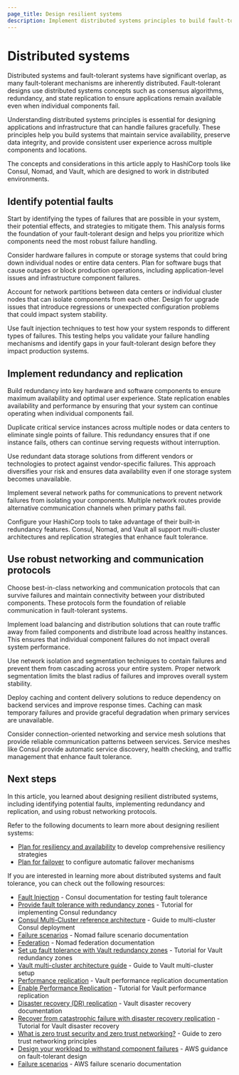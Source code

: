 ```yaml
---
page_title: Design resilient systems
description: Implement distributed systems principles to build fault-tolerant applications and infrastructure that can withstand component failures and maintain availability.
---
```


# Distributed systems

Distributed systems and fault-tolerant systems have significant overlap, as many fault-tolerant mechanisms are inherently distributed. Fault-tolerant designs use distributed systems concepts such as consensus algorithms, redundancy, and state replication to ensure applications remain available even when individual components fail.

Understanding distributed systems principles is essential for designing applications and infrastructure that can handle failures gracefully. These principles help you build systems that maintain service availability, preserve data integrity, and provide consistent user experience across multiple components and locations.

The concepts and considerations in this article apply to HashiCorp tools like Consul, Nomad, and Vault, which are designed to work in distributed environments.

## Identify potential faults

Start by identifying the types of failures that are possible in your system, their potential effects, and strategies to mitigate them. This analysis forms the foundation of your fault-tolerant design and helps you prioritize which components need the most robust failure handling.

Consider hardware failures in compute or storage systems that could bring down individual nodes or entire data centers. Plan for software bugs that cause outages or block production operations, including application-level issues and infrastructure component failures.

Account for network partitions between data centers or individual cluster nodes that can isolate components from each other. Design for upgrade issues that introduce regressions or unexpected configuration problems that could impact system stability.

Use fault injection techniques to test how your system responds to different types of failures. This testing helps you validate your failure handling mechanisms and identify gaps in your fault-tolerant design before they impact production systems.

## Implement redundancy and replication

Build redundancy into key hardware and software components to ensure maximum availability and optimal user experience. State replication enables availability and performance by ensuring that your system can continue operating when individual components fail.

Duplicate critical service instances across multiple nodes or data centers to eliminate single points of failure. This redundancy ensures that if one instance fails, others can continue serving requests without interruption.

Use redundant data storage solutions from different vendors or technologies to protect against vendor-specific failures. This approach diversifies your risk and ensures data availability even if one storage system becomes unavailable.

Implement several network paths for communications to prevent network failures from isolating your components. Multiple network routes provide alternative communication channels when primary paths fail.

Configure your HashiCorp tools to take advantage of their built-in redundancy features. Consul, Nomad, and Vault all support multi-cluster architectures and replication strategies that enhance fault tolerance.

## Use robust networking and communication protocols

Choose best-in-class networking and communication protocols that can survive failures and maintain connectivity between your distributed components. These protocols form the foundation of reliable communication in fault-tolerant systems.

Implement load balancing and distribution solutions that can route traffic away from failed components and distribute load across healthy instances. This ensures that individual component failures do not impact overall system performance.

Use network isolation and segmentation techniques to contain failures and prevent them from cascading across your entire system. Proper network segmentation limits the blast radius of failures and improves overall system stability.

Deploy caching and content delivery solutions to reduce dependency on backend services and improve response times. Caching can mask temporary failures and provide graceful degradation when primary services are unavailable.

Consider connection-oriented networking and service mesh solutions that provide reliable communication patterns between services. Service meshes like Consul provide automatic service discovery, health checking, and traffic management that enhance fault tolerance.

## Next steps

In this article, you learned about designing resilient distributed systems, including identifying potential faults, implementing redundancy and replication, and using robust networking protocols.

Refer to the following documents to learn more about designing resilient systems:

- [Plan for resiliency and availability](/well-architected-framework/design-resilient-systems/plan-for-resilience) to develop comprehensive resiliency strategies
- [Plan for failover](/well-architected-framework/design-resilient-systems/failover) to configure automatic failover mechanisms

If you are interested in learning more about distributed systems and fault tolerance, you can check out the following resources:

- [Fault Injection](/consul/docs/troubleshoot/fault-injection) - Consul documentation for testing fault tolerance
- [Provide fault tolerance with redundancy zones](/consul/tutorials/operate-consul/redundancy-zones) - Tutorial for implementing Consul redundancy
- [Consul Multi-Cluster reference architecture](/consul/tutorials/production-multi-cluster/multi-cluster-reference-architecture) - Guide to multi-cluster Consul deployment
- [Failure scenarios](/nomad/tutorials/enterprise/production-reference-architecture-vm-with-consul#failure-scenarios) - Nomad failure scenario documentation
- [Federation](/nomad/docs/architecture/cluster/federation) - Nomad federation documentation
- [Set up fault tolerance with Vault redundancy zones](/vault/tutorials/raft/raft-redundancy-zones) - Tutorial for Vault redundancy zones
- [Vault multi-cluster architecture guide](/vault/tutorials/day-one-raft/multi-cluster-architecture) - Guide to Vault multi-cluster setup
- [Performance replication](/vault/docs/enterprise/replication#performance-replication) - Vault performance replication documentation
- [Enable Performance Replication](/vault/tutorials/enterprise/performance-replication) - Tutorial for Vault performance replication
- [Disaster recovery (DR) replication](/vault/docs/enterprise/replication#disaster-recovery-dr-replication) - Vault disaster recovery documentation
- [Recover from catastrophic failure with disaster recovery replication](/vault/tutorials/enterprise/disaster-recovery-replication-failover) - Tutorial for Vault disaster recovery
- [What is zero trust security and zero trust networking?](https://www.hashicorp.com/resources/zero-trust-security-networking) - Guide to zero trust networking principles
- [Design your workload to withstand component failures](https://docs.aws.amazon.com/wellarchitected/latest/reliability-pillar/design-your-workload-to-withstand-component-failures.html) - AWS guidance on fault-tolerant design
- [Failure scenarios](https://docs.aws.amazon.com/sap/latest/general/arch-guide-failure-scenarios.html) - AWS failure scenario documentation